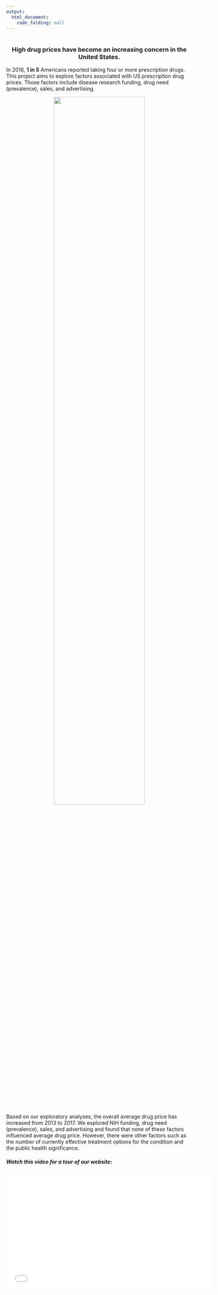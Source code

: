 ```yaml
---
output:
  html_document: 
    code_folding: null 
---
```

#
#
<div style="text-align:center">
### **High drug prices have become an increasing concern in the United States.**
</div>
In 2016, **1 in 5** Americans reported taking four or more prescription drugs. This project aims to explore factors associated with US prescription drug prices. Those factors include disease research funding, drug need (prevalence), sales, and advertising.

<div style="text-align:center"><img src ="images/trend.png" style="width:70%" /></div>

Based on our exploratory analyses, the overall average drug price has increased from 2013 to 2017. We explored NIH funding,  drug need (prevalence), sales, and advertising and found that none of these factors influenced average drug price.  However, there were other factors such as the number of currently effective treatment options for the condition and the public health significance.

##### Watch this video for a tour of our website:  
<div style="text-align:center"><iframe width="560" height="315" src="..." frameborder="0" allowfullscreen></iframe></div>